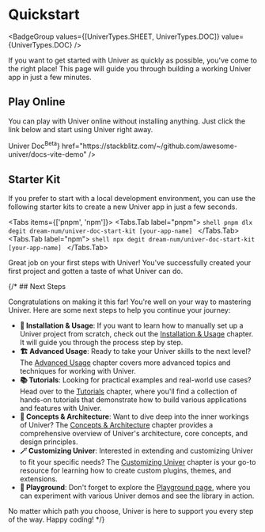 
# Quickstart

<BadgeGroup values={[UniverTypes.SHEET, UniverTypes.DOC]} value={UniverTypes.DOC} />

If you want to get started with Univer as quickly as possible, you've come to the right place! This page will guide you through building a working Univer app in just a few minutes.

## Play Online

You can play with Univer online without installing anything. Just click the link below and start using Univer right away.

<Cards>
  <Card
    icon="📝"
    title={<span className="">Univer Doc<sup>Beta</sup></span>}
    href="https://stackblitz.com/~/github.com/awesome-univer/docs-vite-demo"
  />
</Cards>

## Starter Kit

If you prefer to start with a local development environment, you can use the following starter kits to create a new Univer app in just a few seconds.

<Tabs items={['pnpm', 'npm']}>
  <Tabs.Tab label="pnpm">
    ```shell
    pnpm dlx degit dream-num/univer-doc-start-kit [your-app-name]
    ```
  </Tabs.Tab>
  <Tabs.Tab label="npm">
    ```shell
    npx degit dream-num/univer-doc-start-kit [your-app-name]
    ```
  </Tabs.Tab>
</Tabs>

Great job on your first steps with Univer! You've successfully created your first project and gotten a taste of what Univer can do.

{/* ## Next Steps

Congratulations on making it this far! You're well on your way to mastering Univer. Here are some next steps to help you continue your journey:

- **🔰 Installation & Usage**: If you want to learn how to manually set up a Univer project from scratch, check out the [Installation & Usage](/guides/doc/getting-started/installation) chapter. It will guide you through the process step by step.
- **🏗️ Advanced Usage**: Ready to take your Univer skills to the next level? The [Advanced Usage](/guides/doc/advanced/univer-plugins) chapter covers more advanced topics and techniques for working with Univer.
- **📚 Tutorials**: Looking for practical examples and real-world use cases? Head over to the [Tutorials](/guides/tutorials/csv-import-plugin) chapter, where you'll find a collection of hands-on tutorials that demonstrate how to build various applications and features with Univer.
- **🧱 Concepts & Architecture**: Want to dive deep into the inner workings of Univer? The [Concepts & Architecture](/guides/concepts-and-architecture/architecture/) chapter provides a comprehensive overview of Univer's architecture, core concepts, and design principles.
- **🪄 Customizing Univer**: Interested in extending and customizing Univer to fit your specific needs? The [Customizing Univer](/guides/customization) chapter is your go-to resource for learning how to create custom plugins, themes, and extensions.
- **🎢 Playground**: Don't forget to explore the [Playground page](/playground), where you can experiment with various Univer demos and see the library in action.

No matter which path you choose, Univer is here to support you every step of the way. Happy coding! */}
